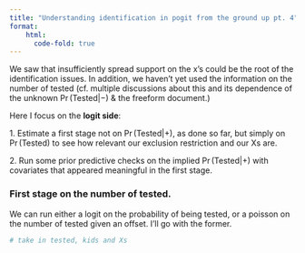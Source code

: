 ```yaml
---
title: "Understanding identification in pogit from the ground up pt. 4"
format:
    html:
      code-fold: true
---
```


We saw that insufficiently spread support on the x's could be the root of the identification issues. In addition, we haven't yet used the information on the number of tested (cf. multiple discussions about this and its dependence of the unknown $\Pr(\text{Tested}|-)$ & the freeform document.)

Here I focus on the **logit side**:

1\. Estimate a first stage not on $\Pr(\text{Tested}|+)$, as done so far, but simply on $\Pr(\text{Tested})$ to see how relevant our exclusion restriction and our Xs are.

2\. Run some prior predictive checks on the implied $\Pr(\text{Tested}|+)$ with covariates that appeared meaningful in the first stage.

### First stage on the number of tested.

We can run either a logit on the probability of being tested, or a poisson on the number of tested given an offset. I'll go with the former.

```r
# take in tested, kids and Xs


```
